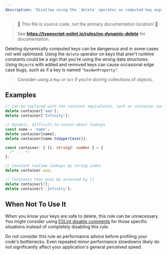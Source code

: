 ```yaml
---
description: 'Disallow using the `delete` operator on computed key expressions.'
---
```



> 🛑 This file is source code, not the primary documentation location! 🛑
>
> See **https://typescript-eslint.io/rules/no-dynamic-delete** for documentation.

Deleting dynamically computed keys can be dangerous and in some cases not well optimized.
Using the `delete` operator on keys that aren't runtime constants could be a sign that you're using the wrong data structures.
Using `Object`s with added and removed keys can cause occasional edge case bugs, such as if a key is named `"hasOwnProperty"`.

> Consider using a `Map` or `Set` if you’re storing collections of objects.

## Examples

<Tabs>
<TabItem value="❌ Incorrect">

```ts
// Can be replaced with the constant equivalents, such as container.aaa
delete container['aaa'];
delete container['Infinity'];

// Dynamic, difficult-to-reason-about lookups
const name = 'name';
delete container[name];
delete container[name.toUpperCase()];
```

</TabItem>
<TabItem value="✅ Correct">

```ts
const container: { [i: string]: number } = {
  /* ... */
};

// Constant runtime lookups by string index
delete container.aaa;

// Constants that must be accessed by []
delete container[7];
delete container['-Infinity'];
```

</TabItem>
</Tabs>

## When Not To Use It

When you know your keys are safe to delete, this rule can be unnecessary.
You might consider using [ESLint disable comments](https://eslint.org/docs/latest/use/configure/rules#using-configuration-comments-1) for those specific situations instead of completely disabling this rule.

Do not consider this rule as performance advice before profiling your code's bottlenecks.
Even repeated minor performance slowdowns likely do not significantly affect your application's general perceived speed.
